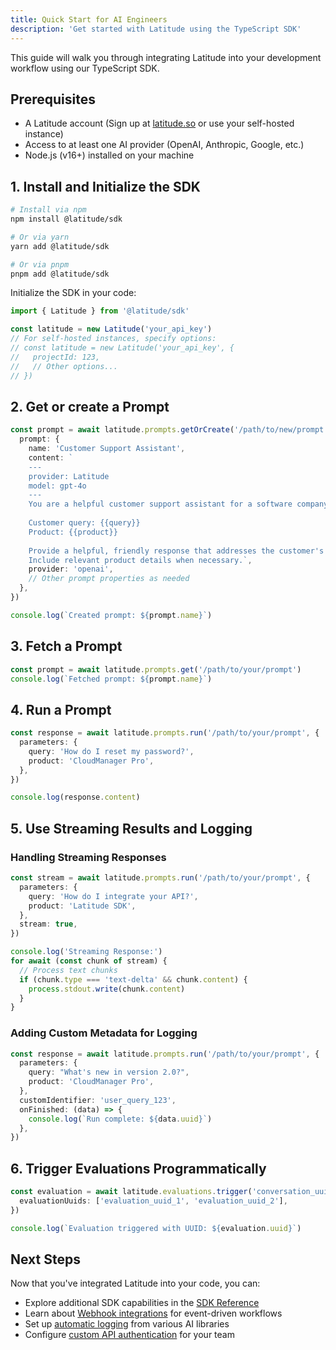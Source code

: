 ```yaml
---
title: Quick Start for AI Engineers
description: 'Get started with Latitude using the TypeScript SDK'
---
```


This guide will walk you through integrating Latitude into your development workflow using our TypeScript SDK.

## Prerequisites

- A Latitude account (Sign up at [latitude.so](https://latitude.so) or use your self-hosted instance)
- Access to at least one AI provider (OpenAI, Anthropic, Google, etc.)
- Node.js (v16+) installed on your machine

## 1. Install and Initialize the SDK

```bash
# Install via npm
npm install @latitude/sdk

# Or via yarn
yarn add @latitude/sdk

# Or via pnpm
pnpm add @latitude/sdk
```

Initialize the SDK in your code:

```typescript
import { Latitude } from '@latitude/sdk'

const latitude = new Latitude('your_api_key')
// For self-hosted instances, specify options:
// const latitude = new Latitude('your_api_key', {
//   projectId: 123,
//   // Other options...
// })
```

## 2. Get or create a Prompt

```typescript
const prompt = await latitude.prompts.getOrCreate('/path/to/new/prompt', {
  prompt: {
    name: 'Customer Support Assistant',
    content: `
    ---
    provider: Latitude
    model: gpt-4o
    ---
    You are a helpful customer support assistant for a software company.
    
    Customer query: {{query}}
    Product: {{product}}
    
    Provide a helpful, friendly response that addresses the customer's question.
    Include relevant product details when necessary.`,
    provider: 'openai',
    // Other prompt properties as needed
  },
})

console.log(`Created prompt: ${prompt.name}`)
```

## 3. Fetch a Prompt

```typescript
const prompt = await latitude.prompts.get('/path/to/your/prompt')
console.log(`Fetched prompt: ${prompt.name}`)
```

## 4. Run a Prompt

```typescript
const response = await latitude.prompts.run('/path/to/your/prompt', {
  parameters: {
    query: 'How do I reset my password?',
    product: 'CloudManager Pro',
  },
})

console.log(response.content)
```

## 5. Use Streaming Results and Logging

### Handling Streaming Responses

```typescript
const stream = await latitude.prompts.run('/path/to/your/prompt', {
  parameters: {
    query: 'How do I integrate your API?',
    product: 'Latitude SDK',
  },
  stream: true,
})

console.log('Streaming Response:')
for await (const chunk of stream) {
  // Process text chunks
  if (chunk.type === 'text-delta' && chunk.content) {
    process.stdout.write(chunk.content)
  }
}
```

### Adding Custom Metadata for Logging

```typescript
const response = await latitude.prompts.run('/path/to/your/prompt', {
  parameters: {
    query: "What's new in version 2.0?",
    product: 'CloudManager Pro',
  },
  customIdentifier: 'user_query_123',
  onFinished: (data) => {
    console.log(`Run complete: ${data.uuid}`)
  },
})
```

## 6. Trigger Evaluations Programmatically

```typescript
const evaluation = await latitude.evaluations.trigger('conversation_uuid', {
  evaluationUuids: ['evaluation_uuid_1', 'evaluation_uuid_2'],
})

console.log(`Evaluation triggered with UUID: ${evaluation.uuid}`)
```

## Next Steps

Now that you've integrated Latitude into your code, you can:

- Explore additional SDK capabilities in the [SDK Reference](/guides/sdk/typescript)
- Learn about [Webhook integrations](/guides/api/webhooks) for event-driven workflows
- Set up [automatic logging](/guides/logs/overview) from various AI libraries
- Configure [custom API authentication](/guides/api/api-access) for your team
